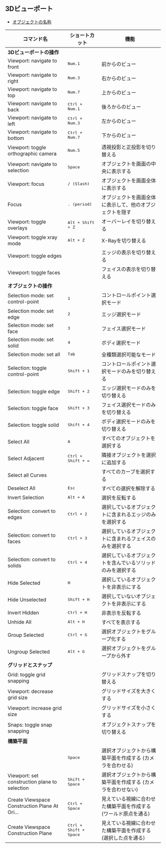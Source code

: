 ## 3Dビューポート

- [オブジェクトの名称](./3d-viewport/object-names)

| コマンド名                                    | ショートカット              | 機能                                                            |
| --------------------------------------------- | --------------------------- | --------------------------------------------------------------- |
| **3Dビューポートの操作**                      |                             |                                                                 |
| Viewport: navigate to front                   | <kbd>Num.1</kbd>            | 前からのビュー                                                  |
| Viewport: navigate to right                   | <kbd>Num.3</kbd>            | 右からのビュー                                                  |
| Viewport: navigate to top                     | <kbd>Num.7</kbd>            | 上からのビュー                                                  |
| Viewport: navigate to back                    | <kbd>Ctrl + Num.1</kbd>     | 後ろからのビュー                                                |
| Viewport: navigate to left                    | <kbd>Ctrl + Num.3</kbd>     | 左からのビュー                                                  |
| Viewport: navigate to bottom                  | <kbd>Ctrl + Num.7</kbd>     | 下からのビュー                                                  |
| Viewport: toggle orthographic camera          | <kbd>Num.5</kbd>            | 透視投影と正投影を切り替える                                    |
| Viewport: navigate to selection               | <kbd>Space</kbd>            | オブジェクトを画面の中央に表示する                              |
| Viewport: focus                               | <kbd>/ (Slash)</kbd>        | オブジェクトを画面全体に表示する                                |
| Focus                                         | <kbd>. (period)</kbd>       | オブジェクトを画面全体に表示して、他のオブジェクトを隠す        |
| Viewport: toggle overlays                     | <kbd>Alt + Shift + Z</kbd>  | オーバーレイを切り替える                                        |
| Viewport: toggle xray mode                    | <kbd>Alt + Z</kbd>          | X-Rayを切り替える                                               |
| Viewport: toggle edges                        |                             | エッジの表示を切り替える                                        |
| Viewport: toggle faces                        |                             | フェイスの表示を切り替える                                      |
| **オブジェクトの操作**                        |                             |                                                                 |
| Selection mode: set control-point             | <kbd>1</kbd>                | コントロールポイント選択モード                                              |
| Selection mode: set edge                      | <kbd>2</kbd>                | エッジ選択モード                                                |
| Selection mode: set face                      | <kbd>3</kbd>                | フェイス選択モード                                              |
| Selection mode: set solid                     | <kbd>4</kbd>                | ボディ選択モード                                              |
| Selection mode: set all                       | <kbd>Tab</kbd>              | 全種類選択可能なモード                                          |
| Selection: toggle control-point               | <kbd>Shift + 1</kbd>        | コントロールポイント選択モードのみを切り替える                              |
| Selection: toggle edge                        | <kbd>Shift + 2</kbd>        | エッジ選択モードのみを切り替える                                |
| Selection: toggle face                        | <kbd>Shift + 3</kbd>        | フェイス選択モードのみを切り替える                              |
| Selection: toggle solid                       | <kbd>Shift + 4</kbd>        | ボディ選択モードのみを切り替える                              |
| Select All                                    | <kbd>A</kbd>                | すべてのオブジェクトを選択する                                  |
| Select Adjacent                               | <kbd>Ctrl + Shift + =</kbd>     | 隣接オブジェクトを選択に追加する                                |
| Select all Curves                             |                             | すべてのカーブを選択する                                        |
| Deselect All                                  | <kbd>Esc</kbd>              | すべての選択を解除する                                          |
| Invert Selection                              | <kbd>Alt + A</kbd>          | 選択を反転する                                                  |
| Selection: convert to edges                   | <kbd>Ctrl + 2</kbd>         | 選択しているオブジェクトに含まれるエッジのみを選択する          |
| Selection: convert to faces                   | <kbd>Ctrl + 3</kbd>         | 選択しているオブジェクトに含まれるフェイスのみを選択する        |
| Selection: convert to solids                  | <kbd>Ctrl + 4</kbd>         | 選択しているオブジェクトを含んでいるソリッドのみを選択する      |
| Hide Selected                                 | <kbd>H</kbd>                | 選択しているオブジェクトを非表示にする                          |
| Hide Unselected                               | <kbd>Shift + H</kbd>          | 選択していないオブジェクトを非表示にする                        |
| Invert Hidden                                 | <kbd>Ctrl + H</kbd>           | 非表示を反転する                                                |
| Unhide All                                    | <kbd>Alt + H</kbd>            | すべてを表示する                                                |
| Group Selected                                | <kbd>Ctrl + G</kbd>           | 選択オブジェクトをグループ化する                                |
| Ungroup Selected                              | <kbd>Alt + G</kbd>            | 選択オブジェクトをグループから外す                              |
| **グリッドとスナップ**                            |                             |                                                                 |
| Grid: toggle grid snapping                    |                             | グリッドスナップを切り替える                                    |
| Viewport: decrease grid size                  |                             | グリッドサイズを大きくする                                      |
| Viewport: increase grid size                  |                             | グリッドサイズを小さくする                                      |
| Snaps: toggle snap snapping                   |                             | オブジェクトスナップを切り替える                                |
| **構築平面**
|                                               | <kbd>Space</kbd>            | 選択オブジェクトから構築平面を作成する (カメラを合わせる)        |
| Viewport: set construction plane to selection | <kbd>Shift + Space</kbd>      | 選択オブジェクトから構築平面を作成する (カメラを合わせない)     |
| Create Viewspace Construction Plane At Ori... | <kbd>Ctrl + Space</kbd>       | 見えている視線に合わせた構築平面を作成する (ワールド原点を通る) |
| Create Viewspace Construction Plane           | <kbd>Ctrl + Shift + Space</kbd> | 見えている視線に合わせた構築平面を作成する (選択した点を通る)   |




